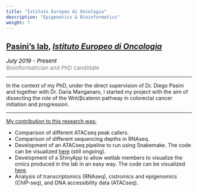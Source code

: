 ```yaml
---
title: "Istituto Europeo di Oncologia"
description: "Epigenetics & Bioinformatics"
weight: 7
---
```


## <a href="https://www.research.ieo.it/research-and-technology/principal-investigators/epigenetic-mechanisms-in-cancer/" target="_blank">Pasini's lab</a>, <a href="https://www.research.ieo.it/" target="_blank"><i>Istituto Europeo di Oncologia</i></a>

<p style='font-size:15px;color:gray'><em style='color:black;'>*July 2019 - Present*</em><br>
Bioinformatician and PhD candidate</p>

---

In the context of my PhD, under the direct supervision of Dr. Diego Pasini and together with Dr. Daria Manganaro, I started my project with the aim of dissecting the role of the Wnt/&beta;catenin pathway in colorectal cancer initiation and progression.

---

<ins>My contribution to this research was:</ins>

* Comparison of different ATACseq peak callers. <br>
* Comparison of different sequencing depths in RNAseq. <br>
* Development of an ATACseq pipeline to run using Snakemake. The code can be visualized [here](https://github.com/amitjavilaventura/ATACseq-snakemake) (still ongoing). <br>
* Development of a ShinyApp to allow wetlab members to visualize the omics produced in the lab in an easy way. The code can be visualized [here](https://github.com/amitjavilaventura/DPomics). <br>
* Analysis of transcriptomics (RNAseq), cistromics and epigenomics (ChIP-seq), and DNA accessibility data (ATACseq). <br>



<!--
* Analysis of the CRC-related ignorome.
-->

<!--
---
<span style="text-decoration:underline">Related publications:</span>
-->

<!--
---
<span style="text-decoration:underline">Collaborations:</span>
-->


